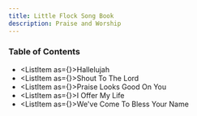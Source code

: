 ```yaml
---
title: Little Flock Song Book
description: Praise and Worship
---
```



### Table of Contents

* <ListItem as={<Link to="/hallelujah" />}>Hallelujah</ListItem>
* <ListItem as={<Link to="/ShoutToTheLord" />}>Shout To The Lord</ListItem>
* <ListItem as={<Link to="/PraiseLooksGoodOnYou" />}>Praise Looks Good On You</ListItem>
* <ListItem as={<Link to="/IOfferMyLife" />}>I Offer My Life</ListItem>
* <ListItem as={<Link to="/WeveComeToBless" />}>We've Come To Bless Your Name</ListItem>